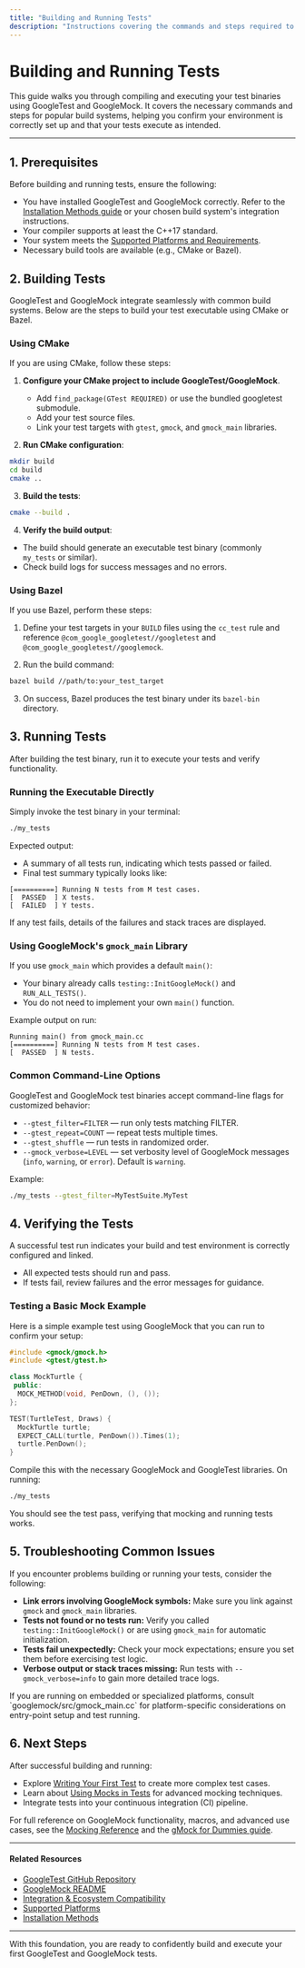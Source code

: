 ```yaml
---
title: "Building and Running Tests"
description: "Instructions covering the commands and steps required to compile and execute your test binaries across supported build systems, helping users confirm their environment is working and their tests can be executed as intended."
---
```


# Building and Running Tests

This guide walks you through compiling and executing your test binaries using GoogleTest and GoogleMock. It covers the necessary commands and steps for popular build systems, helping you confirm your environment is correctly set up and that your tests execute as intended.

---

## 1. Prerequisites

Before building and running tests, ensure the following:

- You have installed GoogleTest and GoogleMock correctly. Refer to the [Installation Methods guide](https://github.com/google/googletest) or your chosen build system's integration instructions.
- Your compiler supports at least the C++17 standard.
- Your system meets the [Supported Platforms and Requirements](../setup-prerequisites-installation/prerequisites-supported-platforms.md).
- Necessary build tools are available (e.g., CMake or Bazel).


## 2. Building Tests

GoogleTest and GoogleMock integrate seamlessly with common build systems. Below are the steps to build your test executable using CMake or Bazel.

### Using CMake

If you are using CMake, follow these steps:

1. **Configure your CMake project to include GoogleTest/GoogleMock**.
   - Add `find_package(GTest REQUIRED)` or use the bundled googletest submodule.
   - Add your test source files.
   - Link your test targets with `gtest`, `gmock`, and `gmock_main` libraries.

2. **Run CMake configuration**:

```bash
mkdir build
cd build
cmake ..
```

3. **Build the tests**:

```bash
cmake --build .
```

4. **Verify the build output**:

- The build should generate an executable test binary (commonly `my_tests` or similar).
- Check build logs for success messages and no errors.

### Using Bazel

If you use Bazel, perform these steps:

1. Define your test targets in your `BUILD` files using the `cc_test` rule and reference `@com_google_googletest//googletest` and `@com_google_googletest//googlemock`.

2. Run the build command:

```bash
bazel build //path/to:your_test_target
```

3. On success, Bazel produces the test binary under its `bazel-bin` directory.


## 3. Running Tests

After building the test binary, run it to execute your tests and verify functionality.

### Running the Executable Directly

Simply invoke the test binary in your terminal:

```bash
./my_tests
```

Expected output:

- A summary of all tests run, indicating which tests passed or failed.
- Final test summary typically looks like:

```text
[==========] Running N tests from M test cases.
[  PASSED  ] X tests.
[  FAILED  ] Y tests.
```

If any test fails, details of the failures and stack traces are displayed.

### Using GoogleMock's `gmock_main` Library

If you use `gmock_main` which provides a default `main()`:

- Your binary already calls `testing::InitGoogleMock()` and `RUN_ALL_TESTS()`.
- You do not need to implement your own `main()` function.

Example output on run:

```text
Running main() from gmock_main.cc
[==========] Running N tests from M test cases.
[  PASSED  ] N tests.
```

### Common Command-Line Options

GoogleTest and GoogleMock test binaries accept command-line flags for customized behavior:

- `--gtest_filter=FILTER` — run only tests matching FILTER.
- `--gtest_repeat=COUNT` — repeat tests multiple times.
- `--gtest_shuffle` — run tests in randomized order.
- `--gmock_verbose=LEVEL` — set verbosity level of GoogleMock messages (`info`, `warning`, or `error`). Default is `warning`.

Example:

```bash
./my_tests --gtest_filter=MyTestSuite.MyTest
```

## 4. Verifying the Tests

A successful test run indicates your build and test environment is correctly configured and linked.

- All expected tests should run and pass.
- If tests fail, review failures and the error messages for guidance.

### Testing a Basic Mock Example

Here is a simple example test using GoogleMock that you can run to confirm your setup:

```cpp
#include <gmock/gmock.h>
#include <gtest/gtest.h>

class MockTurtle {
 public:
  MOCK_METHOD(void, PenDown, (), ());
};

TEST(TurtleTest, Draws) {
  MockTurtle turtle;
  EXPECT_CALL(turtle, PenDown()).Times(1);
  turtle.PenDown();
}
```

Compile this with the necessary GoogleMock and GoogleTest libraries. On running:

```bash
./my_tests
```

You should see the test pass, verifying that mocking and running tests works.

## 5. Troubleshooting Common Issues

If you encounter problems building or running your tests, consider the following:

- **Link errors involving GoogleMock symbols:** Make sure you link against `gmock` and `gmock_main` libraries.
- **Tests not found or no tests run:** Verify you called `testing::InitGoogleMock()` or are using `gmock_main` for automatic initialization.
- **Tests fail unexpectedly:** Check your mock expectations; ensure you set them before exercising test logic.
- **Verbose output or stack traces missing:** Run tests with `--gmock_verbose=info` to gain more detailed trace logs.

<Tip>
If you are running on embedded or specialized platforms, consult `googlemock/src/gmock_main.cc` for platform-specific considerations on entry-point setup and test running.
</Tip>

## 6. Next Steps

After successful building and running:

- Explore [Writing Your First Test](../first-test-execution-validation/writing-your-first-test.md) to create more complex test cases.
- Learn about [Using Mocks in Tests](../../guides/core-workflows/using-mocks-in-tests.md) for advanced mocking techniques.
- Integrate tests into your continuous integration (CI) pipeline.

For full reference on GoogleMock functionality, macros, and advanced use cases, see the [Mocking Reference](../../api-reference/mocking-and-behavior/call-expectations-control.md) and the [gMock for Dummies guide](../../docs/gmock_for_dummies.md).

---

#### Related Resources

- [GoogleTest GitHub Repository](https://github.com/google/googletest)
- [GoogleMock README](https://github.com/google/googletest/blob/main/googlemock/README.md)
- [Integration & Ecosystem Compatibility](../../overview/architecture-and-concepts/integration-and-extension.md)
- [Supported Platforms](../../getting-started/setup-prerequisites-installation/prerequisites-supported-platforms.md)
- [Installation Methods](../../getting-started/setup-prerequisites-installation/installation-methods.md)

---

With this foundation, you are ready to confidently build and execute your first GoogleTest and GoogleMock tests.
